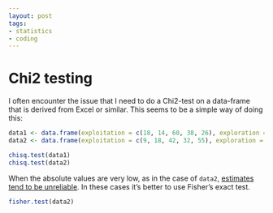 ```yaml
---
layout: post
tags:
- statistics
- coding
---
```

# Chi2 testing
I often encounter the issue that I need to do a Chi2-test on a data-frame that is derived from Excel or similar. This seems to be a simple way  of doing this:

```r
data1 <- data.frame(exploitation = c(18, 14, 60, 38, 26), exploration = c(2, 13, 12, 14, 15))
data2 <- data.frame(exploitation = c(9, 18, 42, 32, 55), exploration = c(2, 12, 14, 8, 20))

chisq.test(data1)
chisq.test(data2)
```

When the absolute values are very low, as in the case of `data2`, [estimates tend to be unreliable](http://stats.stackexchange.com/questions/81483/warning-in-r-chi-squared-approximation-may-be-incorrect). In these cases it's better to use Fisher's exact test.

```r
fisher.test(data2)
```
